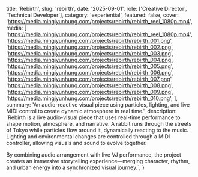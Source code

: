   title: 'Rebirth',
  slug: 'rebirth',
  date: '2025-09-01',
  role: ['Creative Director', 'Technical Developer'],
  category: 'experiential',
  featured: false,
  cover: 'https://media.mingjyunhung.com/projects/rebirth/rebirth_reel_1080p.mp4',
  media: [
    'https://media.mingjyunhung.com/projects/rebirth/rebirth_reel_1080p.mp4',
    'https://media.mingjyunhung.com/projects/rebirth/rebirth_001.png',
    'https://media.mingjyunhung.com/projects/rebirth/rebirth_002.png',
    'https://media.mingjyunhung.com/projects/rebirth/rebirth_003.png',
    'https://media.mingjyunhung.com/projects/rebirth/rebirth_004.png',
    'https://media.mingjyunhung.com/projects/rebirth/rebirth_005.png',
    'https://media.mingjyunhung.com/projects/rebirth/rebirth_006.png',
    'https://media.mingjyunhung.com/projects/rebirth/rebirth_007.png',
    'https://media.mingjyunhung.com/projects/rebirth/rebirth_008.png',
    'https://media.mingjyunhung.com/projects/rebirth/rebirth_009.png',
    'https://media.mingjyunhung.com/projects/rebirth/rebirth_010.png',
  ],
  summary:
    'An audio-reactive visual piece using particles, lighting, and live MIDI control to create dynamic atmosphere in real time.',
  description: `Rebirth is a live audio-visual piece that uses real-time performance to shape motion, atmosphere, and narrative. A rabbit runs through the streets of Tokyo while particles flow around it, dynamically reacting to the music. Lighting and environmental changes are controlled through a MIDI controller, allowing visuals and sound to evolve together.
  
  By combining audio arrangement with live VJ performance, the project creates an immersive storytelling experience—merging character, rhythm, and urban energy into a synchronized visual journey.`,
}
